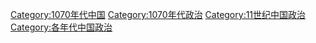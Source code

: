 [[Category:1070年代中国|Category:1070年代中国]]
[[Category:1070年代政治|Category:1070年代政治]]
[[Category:11世纪中国政治|Category:11世纪中国政治]]
[[Category:各年代中国政治|Category:各年代中国政治]]